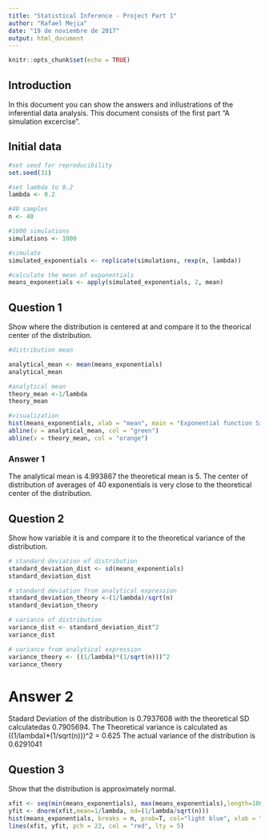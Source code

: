 ```yaml
---
title: "Statistical Inference - Project Part 1"
author: "Rafael Mejia"
date: "19 de noviembre de 2017"
output: html_document
---
```


```r
knitr::opts_chunk$set(echo = TRUE)
```

## Introduction

In this document you can show the answers and inllustrations of the inferential data analysis. This document consists of the first part "A simulation excercise".

## Initial data

```r

#set seed for reproducibility
set.seed(31)

#set lambda to 0.2
lambda <- 0.2

#40 samples
n <- 40

#1000 simulations
simulations <- 1000

#simulate
simulated_exponentials <- replicate(simulations, rexp(n, lambda))

#calculate the mean of exponentials
means_exponentials <- apply(simulated_exponentials, 2, mean)


```


## Question 1

Show where the distribution is centered at and compare it to the theorical center of the distribution.

```r
#distribution mean

analytical_mean <- mean(means_exponentials)
analytical_mean

#analytical mean
theory_mean <-1/lambda
theory_mean

#visualization
hist(means_exponentials, xlab = "mean", main = "Exponential function Simulations")
abline(v = analytical_mean, col = "green")
abline(v = theory_mean, col = "orange")


```

### Answer 1
The analytical mean is 4.993867 the theoretical mean is 5.
The center of distribution of averages of 40 exponentials is very close to the theoretical center of the distribution.

## Question 2

Show how variable it is and compare it to the theoretical variance of the distribution.

```r
# standard deviation of distribution
standard_deviation_dist <- sd(means_exponentials)
standard_deviation_dist

# standard deviation from analytical expression
standard_deviation_theory <-(1/lambda)/sqrt(n)
standard_deviation_theory

# variance of distribution
variance_dist <- standard_deviation_dist^2
variance_dist

# variance from analytical expression
variance_theory <- ((1/lambda)*(1/sqrt(n)))^2
variance_theory

```

# Answer 2
Stadard Deviation of the distribution is 0.7937608 with the theoretical SD calculatedas 0.7905694.
The Theoretical variance is calculated as ((1/lambda)*(1/sqrt(n)))^2 = 0.625
The actual variance of the distribution is 0.6291041

## Question 3

Show that the distribution is approximately normal.

```r
xfit <- seq(min(means_exponentials), max(means_exponentials),length=100)
yfit <- dnorm(xfit,mean=1/lambda, sd=(1/lambda/sqrt(n)))
hist(means_exponentials, breaks = n, prob=T, col="light blue", xlab = "means", main = "Density of means", ylab = "density")
lines(xfit, yfit, pch = 22, col = "red", lty = 5)

```

